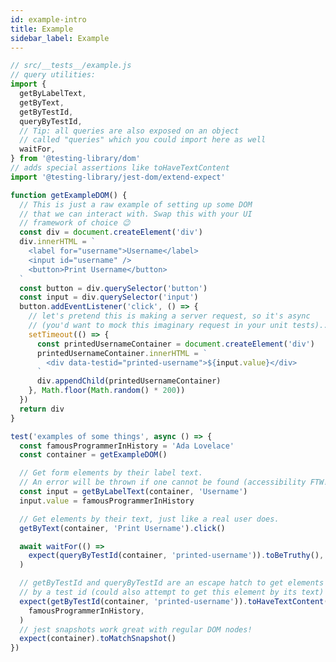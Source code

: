 ```yaml
---
id: example-intro
title: Example
sidebar_label: Example
---
```


```javascript
// src/__tests__/example.js
// query utilities:
import {
  getByLabelText,
  getByText,
  getByTestId,
  queryByTestId,
  // Tip: all queries are also exposed on an object
  // called "queries" which you could import here as well
  waitFor,
} from '@testing-library/dom'
// adds special assertions like toHaveTextContent
import '@testing-library/jest-dom/extend-expect'

function getExampleDOM() {
  // This is just a raw example of setting up some DOM
  // that we can interact with. Swap this with your UI
  // framework of choice 😉
  const div = document.createElement('div')
  div.innerHTML = `
    <label for="username">Username</label>
    <input id="username" />
    <button>Print Username</button>
  `
  const button = div.querySelector('button')
  const input = div.querySelector('input')
  button.addEventListener('click', () => {
    // let's pretend this is making a server request, so it's async
    // (you'd want to mock this imaginary request in your unit tests)...
    setTimeout(() => {
      const printedUsernameContainer = document.createElement('div')
      printedUsernameContainer.innerHTML = `
        <div data-testid="printed-username">${input.value}</div>
      `
      div.appendChild(printedUsernameContainer)
    }, Math.floor(Math.random() * 200))
  })
  return div
}

test('examples of some things', async () => {
  const famousProgrammerInHistory = 'Ada Lovelace'
  const container = getExampleDOM()

  // Get form elements by their label text.
  // An error will be thrown if one cannot be found (accessibility FTW!)
  const input = getByLabelText(container, 'Username')
  input.value = famousProgrammerInHistory

  // Get elements by their text, just like a real user does.
  getByText(container, 'Print Username').click()

  await waitFor(() =>
    expect(queryByTestId(container, 'printed-username')).toBeTruthy(),
  )

  // getByTestId and queryByTestId are an escape hatch to get elements
  // by a test id (could also attempt to get this element by its text)
  expect(getByTestId(container, 'printed-username')).toHaveTextContent(
    famousProgrammerInHistory,
  )
  // jest snapshots work great with regular DOM nodes!
  expect(container).toMatchSnapshot()
})
```

